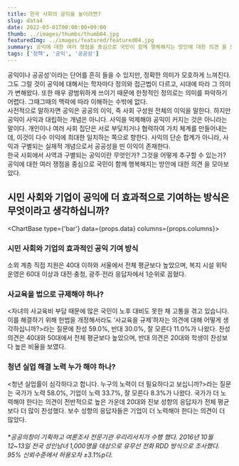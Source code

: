 ```yaml
---
title: 한국 사회의 공익을 높이려면?
slug: data4
date: 2022-03-01T00:00:00+09:00
thumb: ../images/thumbs/thumb04.jpg
featuredImg: ../images/featured/featured04.jpg
summary: 공익에 대한 여러 쟁점을 중심으로 국민이 함께 행복해지는 방안에 대한 의견 을 모아보았다.
tags: ['정책', '공익', '공공성']
---
```


공익이나 공공성'이라는 단어를 흔히 들을 수 있지만, 정확한 의미가 모호하게 느껴진다. 그도 그럴 것이 공익에 대해서는 학자마다 정의와 접근법이 다르고, 시대에 따라 그 의미가 변해왔다. 또한 매우 광범위하게 쓰이기 때문에 한정적인 정의로는 의미를 파악하기 어렵다. 그때그때의 맥락에 따라 이해하는 수밖에 없다.   
사전적으로 말하자면 공익은 공공의 이익, 즉 사회 구성원 전체의 이익을 말한다. 하지만 공익이 사익과 대립하는 개념은 아니다. 사익을 억제해야 공익이 커지는 것은 아니라는 말이다. 개인이나 여러 사회 집단은 서로 부딪치거나 협력하여 가치 체계를 만들어내는데, 이것이 다수 이익에 최대한 일치하는 쪽으로 향한다. 사익의 단순 합계가 아니라, 사익과 구별되는 실재적 개념으로서 공공성을 띤 이익이 존재한다.   
한국 사회에서 사역과 구별되는 공익이란 무엇인가? 그것을 어떻게 추구할 수 있는가? 공익에 대한 여러 쟁점을 중심으로 국민이 함께 행복해지는 방안에 대한 의견 을 모아보았다.


## 시민 사회와 기업이 공익에 더 효과적으로 기여하는 방식은 무엇이라고 생각하십니까?


<ChartBase type={'bar'} data={props.data} columns={props.columns}></ChartBase>


### 시민 사회와 기업의 효과적인 공익 기여 방식

소외 계층 직접 지원은 40대 이하와 서울에서 전체 평균보다 높았으며, 복지 시설 위탁 운영은 60대 이상과 대전·충청, 광주·전라 응답자에서 1순위로 꼽혔다.

### 사교육을 법으로 규제해야 하나?

<자녀의 사교육비 부담 때문에 많은 국민이 노후 대비도 못한 채 고통을 겪고 있습니다. 이를 해결하기 위해 헌법을 개정해서라도 ‘사교육을 규제’하자는 의견에 대해 어떻게 생각하십니까?>라는 질문에 찬성 59.0%, 반대 30.0%, 잘 모른다 11.0%가 나왔다.
찬성 의견은 40대와 50대에서 전체 평균보다 높았으며, 반대 의견은 20대와 학생이 찬성보다 높은 비율을 보였다.

### 청년 실업 해결 노력 누가 해야 하나? 

<청년 실업률이 심각하다고 합니다. 누구의 노력이 더 필요하다고 보십니까?>라는 질문는 국가가 노력 58.0%, 기업이 노력 33.7%, 잘 모른다 8.3%가 나왔다.
국가가 더 노력해야 한다는 의견이 전반적으로 높은 가운데 20대와 진보 성향의 응답자가 전체 평균보다 더 많이 찬성했다. 보수 성향의 응답자들은 기업이 더 노력해야 한다는 의견이 더 많았다.


###### *공공의창이 기획하고 여론조사 전문기관 우리리서치가 수행 했다. 2016년 10월 12~13일 전국 성인남녀 1,000명을 대상으로 유무선 전화 RDD 방식으로 조사했다. 95% 신뢰수준에서 허용오차 ±3.1%p다.
